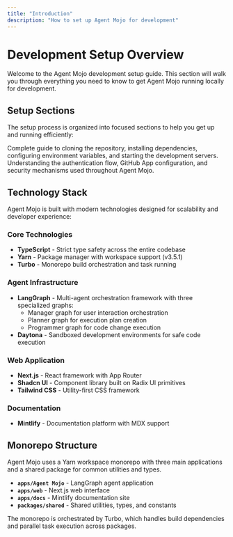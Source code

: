 ```yaml
---
title: "Introduction"
description: "How to set up Agent Mojo for development"
---
```


# Development Setup Overview

Welcome to the Agent Mojo development setup guide. This section will walk you through everything you need to know to get Agent Mojo running locally for development.

## Setup Sections

The setup process is organized into focused sections to help you get up and running efficiently:

<CardGroup cols={2}>
  <Card
    title="Development Setup"
    icon="code"
    href="/labs/swe/setup/development"
  >
    Complete guide to cloning the repository, installing dependencies,
    configuring environment variables, and starting the development servers.
  </Card>
  <Card
    title="Authentication"
    icon="shield-check"
    href="/labs/swe/setup/authentication"
  >
    Understanding the authentication flow, GitHub App configuration, and
    security mechanisms used throughout Agent Mojo.
  </Card>
</CardGroup>

## Technology Stack

Agent Mojo is built with modern technologies designed for scalability and developer experience:

### Core Technologies

- **TypeScript** - Strict type safety across the entire codebase
- **Yarn** - Package manager with workspace support (v3.5.1)
- **Turbo** - Monorepo build orchestration and task running

### Agent Infrastructure

- **LangGraph** - Multi-agent orchestration framework with three specialized graphs:
  - Manager graph for user interaction orchestration
  - Planner graph for execution plan creation
  - Programmer graph for code change execution
- **Daytona** - Sandboxed development environments for safe code execution

### Web Application

- **Next.js** - React framework with App Router
- **Shadcn UI** - Component library built on Radix UI primitives
- **Tailwind CSS** - Utility-first CSS framework

### Documentation

- **Mintlify** - Documentation platform with MDX support

## Monorepo Structure

<Note>
  Agent Mojo uses a Yarn workspace monorepo with three main applications and a
  shared package for common utilities and types.
</Note>

- **`apps/Agent Mojo`** - LangGraph agent application
- **`apps/web`** - Next.js web interface
- **`apps/docs`** - Mintlify documentation site
- **`packages/shared`** - Shared utilities, types, and constants

The monorepo is orchestrated by Turbo, which handles build dependencies and parallel task execution across packages.
